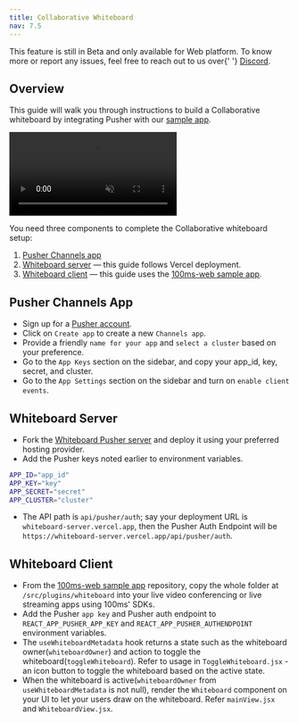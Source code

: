 ```yaml
---
title: Collaborative Whiteboard
nav: 7.5
---
```


<Note type="warning">
    This feature is still in Beta and only available for Web platform. To know more or report any
    issues, feel free to reach out to us over{' '}
    <a href={'https://discord.com/invite/kGdmszyzq2'}>Discord</a>.
</Note>

## Overview

This guide will walk you through instructions to build a Collaborative whiteboard by integrating Pusher with our [sample app](https://github.com/100mslive/100ms-web).

<video loop="true" autoplay="autoPlay" controls="controls" id="vid" muted>
    <source src="/docs/guides/whiteboard-demo.mp4" type="video/mp4" />
</video>
<br />

You need three components to complete the Collaborative whiteboard setup:

1. [Pusher Channels app](#usher-channels-app)
2. [Whiteboard server](#whiteboard-server) — this guide follows Vercel deployment.
3. [Whiteboard client](#whiteboard-client) — this guide uses the [100ms-web sample app](https://github.com/100mslive/100ms-web).

## Pusher Channels App

-   Sign up for a [Pusher account](https://pusher.com/).
-   Click on `Create app` to create a new `Channels app`.
-   Provide a friendly `name for your app` and `select a cluster` based on your preference.
-   Go to the `App Keys` section on the sidebar, and copy your app_id, key, secret, and cluster.
-   Go to the `App Settings` section on the sidebar and turn on `enable client events`.

## Whiteboard Server

-   Fork the [Whiteboard Pusher server](https://github.com/100mslive/whiteboard-server) and deploy it using your preferred hosting provider.
-   Add the Pusher keys noted earlier to environment variables.

```bash
APP_ID="app_id"
APP_KEY="key"
APP_SECRET="secret"
APP_CLUSTER="cluster"
```

-   The API path is `api/pusher/auth`; say your deployment URL is `whiteboard-server.vercel.app`, then the Pusher Auth Endpoint will be `https://whiteboard-server.vercel.app/api/pusher/auth`.

## Whiteboard Client

-   From the [100ms-web sample app](https://github.com/100mslive/100ms-web) repository, copy the whole folder at `/src/plugins/whiteboard` into your live video conferencing or live streaming apps using 100ms' SDKs.
-   Add the Pusher `app key` and Pusher auth endpoint to `REACT_APP_PUSHER_APP_KEY` and `REACT_APP_PUSHER_AUTHENDPOINT` environment variables.
-   The `useWhiteboardMetadata` hook returns a state such as the whiteboard owner(`whiteboardOwner`) and action to toggle the whiteboard(`toggleWhiteboard`). Refer to usage in `ToggleWhiteboard.jsx` - an icon button to toggle the whiteboard based on the active state.
-   When the whiteboard is active(`whiteboardOwner` from `useWhiteboardMetadata` is not null), render the `Whiteboard` component on your UI to let your users draw on the whiteboard. Refer `mainView.jsx` and `WhiteboardView.jsx`.
